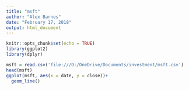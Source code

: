 ```yaml
---
title: "msft"
author: "Alex Barnes"
date: "February 17, 2018"
output: html_document
---
```


```r
knitr::opts_chunk$set(echo = TRUE)
library(ggplot2)
library(dplyr)
```

```r
msft = read.csv('file:///D:/OneDrive/Documents/investment/msft.csv')
head(msft)
ggplot(msft, aes(x = date, y = close))+
  geom_line()
```
